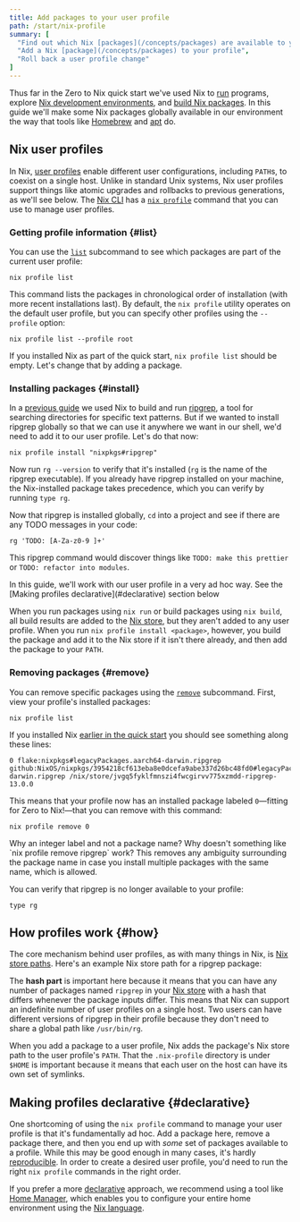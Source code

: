```yaml
---
title: Add packages to your user profile
path: /start/nix-profile
summary: [
  "Find out which Nix [packages](/concepts/packages) are available to your user profile",
  "Add a Nix [package](/concepts/packages) to your profile",
  "Roll back a user profile change"
]
---
```


Thus far in the Zero to Nix quick start we've used Nix to [run] programs, explore [Nix development environments][dev], and [build Nix packages][build].
In this guide we'll make some Nix packages globally available in our environment the way that tools like [Homebrew] and [apt] do.

## Nix user profiles

In Nix, [user profiles][profiles] enable different user configurations, including `PATH`s, to coexist on a single host.
Unlike in standard Unix systems, Nix user profiles support things like atomic upgrades and rollbacks to previous generations, as we'll see below.
The [Nix CLI][cli] has a [`nix profile`][nix-profile] command that you can use to manage user profiles.

### Getting profile information \{#list}

You can use the [`list`][list] subcommand to see which packages are part of the current user profile:

```shell
nix profile list
```

This command lists the packages in chronological order of installation (with more recent installations last).
By default, the `nix profile` utility operates on the default user profile, but you can specify other profiles using the `--profile` option:

```shell
nix profile list --profile root
```

If you installed Nix as part of the quick start, `nix profile list` should be empty.
Let's change that by adding a package.

### Installing packages \{#install}

In a [previous guide][build] we used Nix to build and run [ripgrep], a tool for searching directories for specific text patterns.
But if we wanted to install ripgrep globally so that we can use it anywhere we want in our shell, we'd need to add it to our user profile.
Let's do that now:

```shell
nix profile install "nixpkgs#ripgrep"
```

Now run `rg --version` to verify that it's installed (`rg` is the name of the ripgrep executable).
If you already have ripgrep installed on your machine, the Nix-installed package takes precedence, which you can verify by running `type rg`.

Now that ripgrep is installed globally, `cd` into a project and see if there are any TODO messages in your code:

```shell
rg 'TODO: [A-Za-z0-9 ]+'
```

This ripgrep command would discover things like `TODO: make this prettier` or `TODO: refactor into modules`.

<Admonition warning open title="Be wary of ad-hoc profile management" id="nix-profile-ad-hoc" client:load>
In this guide, we'll work with our user profile in a very ad hoc way.
See the [Making profiles declarative](#declarative) section below
</Admonition>

When you run packages using `nix run` or build packages using `nix build`, all build results are added to the [Nix store][store], but they aren't added to any user profile.
When you run `nix profile install <package>`, however, you build the package and add it to the Nix store if it isn't there already, and then add the package to your `PATH`.

### Removing packages \{#remove}

You can remove specific packages using the [`remove`][remove] subcommand.
First, view your profile's installed packages:

```shell
nix profile list
```

If you installed Nix [earlier in the quick start][install] you should see something along these lines:

```
0 flake:nixpkgs#legacyPackages.aarch64-darwin.ripgrep github:NixOS/nixpkgs/3954218cf613eba8e0dcefa9abe337d26bc48fd0#legacyPackages.aarch64-darwin.ripgrep /nix/store/jvgq5fyklfmnszi4fwcgirvv775xzmdd-ripgrep-13.0.0
```

This means that your profile now has an installed package labeled `0`&mdash;fitting for Zero to Nix!&mdash;that you can remove with this command:

```shell
nix profile remove 0
```

<Admonition info title="Package labels" client:load>
Why an integer label and not a package name? Why doesn't something like `nix profile remove ripgrep` work? This removes any ambiguity surrounding the package name in case you install multiple packages with the same name, which is allowed.
</Admonition>

You can verify that ripgrep is no longer available to your profile:

```shell
type rg
```

## How profiles work \{#how}

The core mechanism behind user profiles, as with many things in Nix, is [Nix store paths][paths].
Here's an example Nix store path for a ripgrep package:

<NixStorePath pkg="ripgrep" />

The **hash part** is important here because it means that you can have any number of packages named `ripgrep` in your [Nix store][store] with a hash that differs whenever the package inputs differ.
This means that Nix can support an indefinite number of user profiles on a single host.
Two users can have different versions of ripgrep in their profile because they don't need to share a global path like `/usr/bin/rg`.

When you add a package to a user profile, Nix adds the package's Nix store path to the user profile's `PATH`.
That the `.nix-profile` directory is under `$HOME` is important because it means that each user on the host can have its own set of symlinks.

## Making profiles declarative \{#declarative}

One shortcoming of using the `nix profile` command to manage your user profile is that it's fundamentally ad hoc.
Add a package here, remove a package there, and then you end up with *some* set of packages available to a profile.
While this may be good enough in many cases, it's hardly [reproducible].
In order to create a desired user profile, you'd need to run the right `nix profile` commands in the right order.

If you prefer a more [declarative] approach, we recommend using a tool like [Home Manager][hm], which enables you to configure your entire home environment using the [Nix language][lang].

[apt]: https://en.wikipedia.org/wiki/APT_(software)
[build]: /start/nix-build
[cli]: /concepts/nix#unified-cli
[declarative]: /concepts/declarative
[dev]: /start/nix-develop
[hm]: https://github.com/nix-community/home-manager
[homebrew]: https://brew.sh
[install]: /start/install
[lang]: /concepts/nix-language
[list]: https://nixos.org/manual/nix/stable/command-ref/new-cli/nix3-profile-list
[nix-profile]: https://nixos.org/manual/nix/stable/command-ref/new-cli/nix3-profile
[paths]: /concepts/nix-store
[profiles]: https://nixos.org/manual/nix/stable/package-management/profiles
[remove]: https://nixos.org/manual/nix/stable/command-ref/new-cli/nix3-profile-remove
[reproducible]: /concepts/reproducibility
[ripgrep]: https://github.com/BurntSushi/ripgrep
[run]: /start/nix-run
[store]: /concepts/nix-store#store-paths
